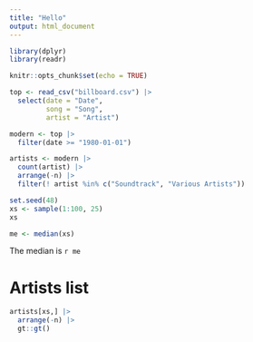 ```yaml
---
title: "Hello"
output: html_document
---
```


```r
library(dplyr)
library(readr)

knitr::opts_chunk$set(echo = TRUE)
```

```r
top <- read_csv("billboard.csv") |>
  select(date = "Date",
         song = "Song",
         artist = "Artist")
```

```r
modern <- top |>
  filter(date >= "1980-01-01")
```

```r
artists <- modern |>
  count(artist) |>
  arrange(-n) |>
  filter(! artist %in% c("Soundtrack", "Various Artists"))
```

```r
set.seed(48)
xs <- sample(1:100, 25)
xs
```

```r
me <- median(xs)
```

The median is `r me`

# Artists list

```r
artists[xs,] |>
  arrange(-n) |>
  gt::gt()
```